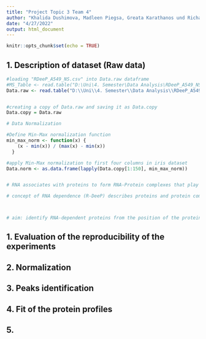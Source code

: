 ```yaml
---
title: "Project Topic 3 Team 4"
author: "Khalida Dushimova, Madleen Piegsa, Greata Karathanos und Richard Langi Efraim"
date: "4/27/2022"
output: html_document
---
```


```r
knitr::opts_chunk$set(echo = TRUE)
```

## 1. Description of dataset (Raw data)



```r
#loading "RDeeP_A549_NS.csv" into Data.raw dataframe
#MS_Table <- read.table("D:\Uni\4. Semester\Data Analysis\RDeeP_A549_NS.csv", header=TRUE, row.names=1, sep = ";")
Data.raw <- read.table("D:\\Uni\\4. Semester\\Data Analysis\\RDeeP_A549_NS.csv", header=TRUE, row.names=1, sep = ";")


#creating a copy of Data.raw and saving it as Data.copy
Data.copy = Data.raw

```

```r
# Data Normalization

#Define Min-Max normalization function
min_max_norm <- function(x) {
    (x - min(x)) / (max(x) - min(x))
  }

#apply Min-Max normalization to first four columns in iris dataset
Data.norm <- as.data.frame(lapply(Data.copy[1:150], min_max_norm))

```

```r


```



```r
# RNA associates with proteins to form RNA-Protein complexes that play key regulatory roles in cellular processes --> RNA metabolism and the regulation of gene expression 

# concept of RNA dependence (R-DeeP) describes proteins and protein complexes whose interactions are directly or indirectly dependent on the presence of RNA 



# aim: identify RNA-dependent proteins from the position of the proteins in an untreated cell lysate as t
```

## 1. Evaluation of the reproducibility of the experiments 


## 2. Normalization

## 3. Peaks identification

## 4. Fit of the protein profiles

## 5. 




